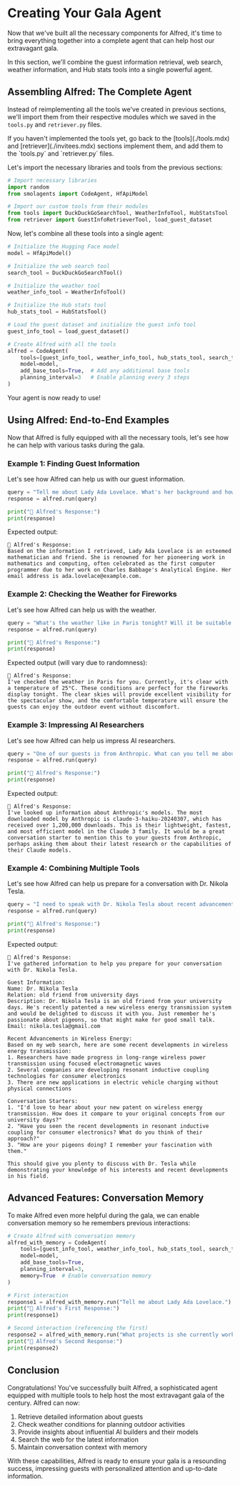 # Creating Your Gala Agent

Now that we've built all the necessary components for Alfred, it's time to bring everything together into a complete agent that can help host our extravagant gala. 

In this section, we'll combine the guest information retrieval, web search, weather information, and Hub stats tools into a single powerful agent.

## Assembling Alfred: The Complete Agent

Instead of reimplementing all the tools we've created in previous sections, we'll import them from their respective modules which we saved in the `tools.py` and `retriever.py` files.

<Tip>
If you haven't implemented the tools yet, go back to the [tools](./tools.mdx) and [retriever](./invitees.mdx) sections implement them, and add them to the `tools.py` and `retriever.py` files.
</Tip>

Let's import the necessary libraries and tools from the previous sections:

```python
# Import necessary libraries
import random
from smolagents import CodeAgent, HfApiModel

# Import our custom tools from their modules
from tools import DuckDuckGoSearchTool, WeatherInfoTool, HubStatsTool
from retriever import GuestInfoRetrieverTool, load_guest_dataset
```

Now, let's combine all these tools into a single agent:

```python
# Initialize the Hugging Face model
model = HfApiModel()

# Initialize the web search tool
search_tool = DuckDuckGoSearchTool()

# Initialize the weather tool
weather_info_tool = WeatherInfoTool()

# Initialize the Hub stats tool
hub_stats_tool = HubStatsTool()

# Load the guest dataset and initialize the guest info tool
guest_info_tool = load_guest_dataset()

# Create Alfred with all the tools
alfred = CodeAgent(
    tools=[guest_info_tool, weather_info_tool, hub_stats_tool, search_tool], 
    model=model,
    add_base_tools=True,  # Add any additional base tools
    planning_interval=3   # Enable planning every 3 steps
)
```

Your agent is now ready to use!

## Using Alfred: End-to-End Examples

Now that Alfred is fully equipped with all the necessary tools, let's see how he can help with various tasks during the gala.

### Example 1: Finding Guest Information

Let's see how Alfred can help us with our guest information.

```python
query = "Tell me about Lady Ada Lovelace. What's her background and how is she related to me?"
response = alfred.run(query)

print("🎩 Alfred's Response:")
print(response)
```

Expected output:
```
🎩 Alfred's Response:
Based on the information I retrieved, Lady Ada Lovelace is an esteemed mathematician and friend. She is renowned for her pioneering work in mathematics and computing, often celebrated as the first computer programmer due to her work on Charles Babbage's Analytical Engine. Her email address is ada.lovelace@example.com.
```

### Example 2: Checking the Weather for Fireworks

Let's see how Alfred can help us with the weather.

```python
query = "What's the weather like in Paris tonight? Will it be suitable for our fireworks display?"
response = alfred.run(query)

print("🎩 Alfred's Response:")
print(response)
```

Expected output (will vary due to randomness):
```
🎩 Alfred's Response:
I've checked the weather in Paris for you. Currently, it's clear with a temperature of 25°C. These conditions are perfect for the fireworks display tonight. The clear skies will provide excellent visibility for the spectacular show, and the comfortable temperature will ensure the guests can enjoy the outdoor event without discomfort.
```

### Example 3: Impressing AI Researchers

Let's see how Alfred can help us impress AI researchers.

```python
query = "One of our guests is from Anthropic. What can you tell me about their most popular model?"
response = alfred.run(query)

print("🎩 Alfred's Response:")
print(response)
```

Expected output:
```
🎩 Alfred's Response:
I've looked up information about Anthropic's models. The most downloaded model by Anthropic is claude-3-haiku-20240307, which has received over 1,200,000 downloads. This is their lightweight, fastest, and most efficient model in the Claude 3 family. It would be a great conversation starter to mention this to your guests from Anthropic, perhaps asking them about their latest research or the capabilities of their Claude models.
```

### Example 4: Combining Multiple Tools

Let's see how Alfred can help us prepare for a conversation with Dr. Nikola Tesla.

```python
query = "I need to speak with Dr. Nikola Tesla about recent advancements in wireless energy. Can you help me prepare for this conversation?"
response = alfred.run(query)

print("🎩 Alfred's Response:")
print(response)
```

Expected output:
```
🎩 Alfred's Response:
I've gathered information to help you prepare for your conversation with Dr. Nikola Tesla.

Guest Information:
Name: Dr. Nikola Tesla
Relation: old friend from university days
Description: Dr. Nikola Tesla is an old friend from your university days. He's recently patented a new wireless energy transmission system and would be delighted to discuss it with you. Just remember he's passionate about pigeons, so that might make for good small talk.
Email: nikola.tesla@gmail.com

Recent Advancements in Wireless Energy:
Based on my web search, here are some recent developments in wireless energy transmission:
1. Researchers have made progress in long-range wireless power transmission using focused electromagnetic waves
2. Several companies are developing resonant inductive coupling technologies for consumer electronics
3. There are new applications in electric vehicle charging without physical connections

Conversation Starters:
1. "I'd love to hear about your new patent on wireless energy transmission. How does it compare to your original concepts from our university days?"
2. "Have you seen the recent developments in resonant inductive coupling for consumer electronics? What do you think of their approach?"
3. "How are your pigeons doing? I remember your fascination with them."

This should give you plenty to discuss with Dr. Tesla while demonstrating your knowledge of his interests and recent developments in his field.
```

## Advanced Features: Conversation Memory

To make Alfred even more helpful during the gala, we can enable conversation memory so he remembers previous interactions:

```python
# Create Alfred with conversation memory
alfred_with_memory = CodeAgent(
    tools=[guest_info_tool, weather_info_tool, hub_stats_tool, search_tool], 
    model=model,
    add_base_tools=True,
    planning_interval=3,
    memory=True  # Enable conversation memory
)

# First interaction
response1 = alfred_with_memory.run("Tell me about Lady Ada Lovelace.")
print("🎩 Alfred's First Response:")
print(response1)

# Second interaction (referencing the first)
response2 = alfred_with_memory.run("What projects is she currently working on?")
print("🎩 Alfred's Second Response:")
print(response2)
```

## Conclusion

Congratulations! You've successfully built Alfred, a sophisticated agent equipped with multiple tools to help host the most extravagant gala of the century. Alfred can now:

1. Retrieve detailed information about guests
2. Check weather conditions for planning outdoor activities
3. Provide insights about influential AI builders and their models
4. Search the web for the latest information
5. Maintain conversation context with memory

With these capabilities, Alfred is ready to ensure your gala is a resounding success, impressing guests with personalized attention and up-to-date information.